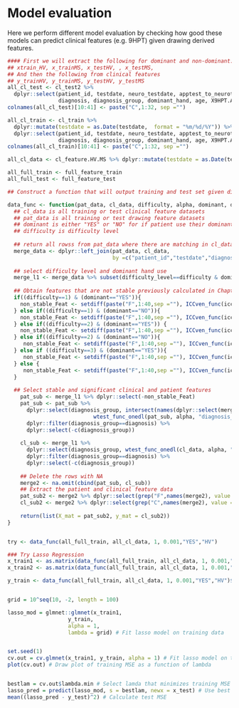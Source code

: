 # Model evaluation

Here we perform different model evaluation by checking how good these models can predict clinical features (e.g. 9HPT) given drawing derived features. 


```r
#### First we will extract the following for dominant and non-dominant:
## xtrain_HV, x_trainMS, x_testHV, , x_testMS, 
## And then the following from clinical features
## y_trainHV, y_trainMS, y_testHV, y_testMS
all_cl_test <- cl_test2 %>% 
  dplyr::select(patient_id, testdate, neuro_testdate, apptest_to_neurotest, gender, 
                diagnosis, diagnosis_group, dominant_hand, age, X9HPT.Avg, BMI, everything(),-id)
colnames(all_cl_test)[10:41] <- paste("C",1:32, sep ="")

all_cl_train <- cl_train %>% 
  dplyr::mutate(testdate = as.Date(testdate,  format = "%m/%d/%Y")) %>% 
  dplyr::select(patient_id, testdate, neuro_testdate, apptest_to_neurotest, gender, 
                diagnosis, diagnosis_group, dominant_hand, age, X9HPT.Avg, BMI, everything(),-id)
colnames(all_cl_train)[10:41] <- paste("C",1:32, sep ="")

all_cl_data <- cl_feature.HV.MS %>% dplyr::mutate(testdate = as.Date(testdate, format = "%m/%d/%Y"))

all_full_train <- full_feature_train
all_full_test <- full_feature_test

## Construct a function that will output training and test set given difficulty level, and dominance

data_func <- function(pat_data, cl_data, difficulty, alpha, dominant, diagnosis){
  ## cl_data is all training or test clinical feature datasets
  ## pat_data is all training or test drawing feature datasets
  ## dominant is either "YES" or "NO" for if patient use their dominant hand
  ## difficulty is difficulty level
  
  ## return all rowss from pat_data where there are matching in cl_data and columns from both
  merge_data <- dplyr::left_join(pat_data, cl_data, 
                                 by =c("patient_id","testdate","diagnosis_group"))
  
  ## select difficulty level and dominant hand use
  merge_l1 <- merge_data %>% subset(difficulty_level==difficulty & dominant_hand_use==dominant)
  
  ## Obtain features that are not stable previously calculated in Chapter5
  if((difficulty==1) & (dominant=="YES")){
    non_stable_Feat <- setdiff(paste("F",1:40,sep =""), ICCven_func(icc.HV.MS.doml1,0.75)$HV)
  } else if((difficulty==1) & (dominant=="NO")){
    non_stable_Feat <- setdiff(paste("F",1:40,sep =""), ICCven_func(icc.HV.MS.ndoml1,0.75)$HV)
  } else if((difficulty==2) & (dominant=="YES")) {
    non_stable_Feat <- setdiff(paste("F",1:40,sep =""), ICCven_func(icc.HV.MS.doml2,0.75)$HV)
  } else if((difficulty==2) & (dominant=="NO")){
     non_stable_Feat <- setdiff(paste("F",1:40,sep =""), ICCven_func(icc.HV.MS.ndoml2,0.75)$HV)
  } else if ((difficulty==3) & (dominant=="YES")){
     non_stable_Feat <- setdiff(paste("F",1:40,sep =""), ICCven_func(icc.HV.MS.doml3,0.75)$HV)
  } else {
     non_stable_Feat <- setdiff(paste("F",1:40,sep =""), ICCven_func(icc.HV.MS.ndoml3,0.75)$HV)
  }
  
  ## Select stable and significant clinical and patient features
    pat_sub <- merge_l1 %>% dplyr::select(-non_stable_Feat) 
    pat_sub <- pat_sub %>% 
      dplyr::select(diagnosis_group, intersect(names(dplyr::select(merge_l1,starts_with("F"))), 
                           wtest_func_onedl(pat_sub, alpha, "diagnosis_group", "F"))) %>% 
      dplyr::filter(diagnosis_group==diagnosis) %>% 
      dplyr::select(-c(diagnosis_group))
    
    cl_sub <- merge_l1 %>%  
      dplyr::select(diagnosis_group, wtest_func_onedl(cl_data, alpha, "diagnosis_group", "C")) %>% 
      dplyr::filter(diagnosis_group==diagnosis) %>% 
      dplyr::select(-c(diagnosis_group))
    
    ## Delete the rows with NA
    merge2 <- na.omit(cbind(pat_sub, cl_sub))
    ## Extract the patient and clinical feature data
    pat_sub2 <- merge2 %>% dplyr::select(grep("F",names(merge2), value = TRUE))
    cl_sub2 <- merge2 %>% dplyr::select(grep("C",names(merge2), value = TRUE))
    
    return(list(X_mat = pat_sub2, y_mat = cl_sub2))
}


try <- data_func(all_full_train, all_cl_data, 1, 0.001,"YES","HV")

```



```r

### Try Lasso Regression
x_train1 <- as.matrix(data_func(all_full_train, all_cl_data, 1, 0.001,"YES","HV")$X_mat)
x_train2 <- as.matrix(data_func(all_full_train, all_cl_data, 1, 0.001,"YES","MS")$X_mat)

y_train <- data_func(all_full_train, all_cl_data, 1, 0.001,"YES","HV")$y_mat[,1]


grid = 10^seq(10, -2, length = 100)

lasso_mod = glmnet::glmnet(x_train1, 
                   y_train, 
                   alpha = 1, 
                   lambda = grid) # Fit lasso model on training data


set.seed(1)
cv.out = cv.glmnet(x_train1, y_train, alpha = 1) # Fit lasso model on training data
plot(cv.out) # Draw plot of training MSE as a function of lambda


bestlam = cv.out$lambda.min # Select lamda that minimizes training MSE
lasso_pred = predict(lasso_mod, s = bestlam, newx = x_test) # Use best lambda to predict test data
mean((lasso_pred - y_test)^2) # Calculate test MSE

```



